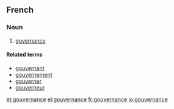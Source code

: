 ==French==

===Noun===
{{fr-noun|f}}

# [[governance]]

====Related terms====
*[[gouvernant]]
*[[gouvernement]]
*[[gouverner]]
*[[gouverneur]]

[[et:gouvernance]]
[[el:gouvernance]]
[[fr:gouvernance]]
[[io:gouvernance]]